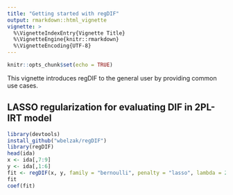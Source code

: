 ```yaml
---
title: "Getting started with regDIF"
output: rmarkdown::html_vignette
vignette: >
  %\VignetteIndexEntry{Vignette Title}
  %\VignetteEngine{knitr::rmarkdown}
  %\VignetteEncoding{UTF-8}
---
```


```r
knitr::opts_chunk$set(echo = TRUE)
```

This vignette introduces regDIF to the general user by providing common use cases.

## LASSO regularization for evaluating DIF in 2PL-IRT model
```r
library(devtools)
install_github("wbelzak/regDIF")
library(regDIF)
head(ida)
x <- ida[,7:9]
y <- ida[,1:6]
fit <- regDIF(x, y, family = "bernoulli", penalty = "lasso", lambda = 2)
fit
coef(fit)
```
